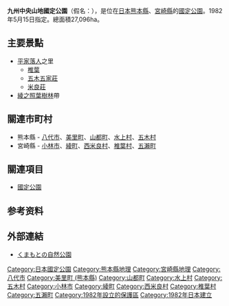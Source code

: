 {{Infobox protected area
| name = 九州中央山地國定公園
| alt_name = 
| iucn_category = V
| photo = Momiki Ayatori Suspension Bridge Gokanosho.JPG
| photo_width = 200
| photo_caption = 樅木吊橋（五家莊）
| map = Japan
| map_width = 250
| location = [[熊本縣|熊本縣]]、[[宮崎縣|宮崎縣]]
| nearest_city = 
| lat_d = 32.433
| long_d = 130.969
| area = {{convert|27096|ha|km2|sigfig=3}}
| established = 1982年5月15日
| visitation_num = 497,000人次
| visitation_year = 2010年
| visitation_ref = <ref>{{Cite web |url=http://www.env.go.jp/park/doc/data/quasi/qnp_81.pdf |title=国定公園の利用者数（公園、年次別） |accessdate=2012-08-04 |work=関連法令・各種資料 > 自然保護各種データ |publisher=環境省自然環境局 |date= |archive-date=2012-03-01 |archive-url=https://web.archive.org/web/20120301083233/http://www.env.go.jp/park/doc/data/quasi/qnp_81.pdf |dead-url=no }}</ref>
| governing_body = 熊本縣廳、宮崎縣廳
| url = 
}}
'''九州中央山地國定公園'''（假名：{{lang|ja|きゅうしゅうちゅうおうさんちこくていこうえん}}），是位在[[日本|日本]][[熊本縣|熊本縣]]、[[宮崎縣|宮崎縣]]的[[國定公園|國定公園]]。1982年5月15日指定。總面積27,096ha。

== 主要景點 ==
* [[平家落人|平家落人]]之里
** [[椎葉村|椎葉]]
** [[五木村|五木]][[五家莊|五家莊]]
** [[米良莊|米良莊]]
* [[綾之照葉樹林|綾之照葉樹林]]帶

== 關連市町村 ==
* 熊本縣 - [[八代市|八代市]]、[[美里町_(熊本縣)|美里町]]、[[山都町|山都町]]、[[水上村|水上村]]、[[五木村|五木村]]
* 宮崎縣 - [[小林市|小林市]]、[[綾町|綾町]]、[[西米良村|西米良村]]、[[椎葉村|椎葉村]]、[[五瀨町|五瀨町]]

== 關連項目 ==
* [[國定公園|國定公園]]

==参考资料==
{{Reflist}}

== 外部連結 ==
{{commonscat|Kyūshū Chūō Sanchi Quasi-National Park}}
* [https://web.archive.org/web/20090505014851/http://www.pref.kumamoto.jp/soshiki/44/kumamoto-shizenkouen.html くまもとの自然公園]{{ja icon}}

{{国定公园列表}}
{{DEFAULTSORT:Kyushu Chuo Sanchi}}

[[Category:日本國定公園|Category:日本國定公園]]
[[Category:熊本縣地理|Category:熊本縣地理]]
[[Category:宮崎縣地理|Category:宮崎縣地理]]
[[Category:八代市|Category:八代市]]
[[Category:美里町_(熊本縣)|Category:美里町 (熊本縣)]]
[[Category:山都町|Category:山都町]]
[[Category:水上村|Category:水上村]]
[[Category:五木村|Category:五木村]]
[[Category:小林市|Category:小林市]]
[[Category:綾町|Category:綾町]]
[[Category:西米良村|Category:西米良村]]
[[Category:椎葉村|Category:椎葉村]]
[[Category:五瀨町|Category:五瀨町]]
[[Category:1982年設立的保護區|Category:1982年設立的保護區]]
[[Category:1982年日本建立|Category:1982年日本建立]]